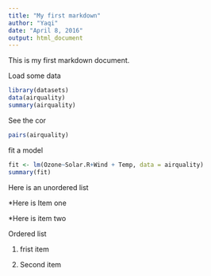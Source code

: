 ```yaml
---
title: "My first markdown"
author: "Yaqi"
date: "April 8, 2016"
output: html_document
---
```


This is my first markdown document. 

Load some data
```r
library(datasets)
data(airquality)
summary(airquality)
```

See the cor
```r
pairs(airquality)
```

fit a model
```r
fit <- lm(Ozone~Solar.R+Wind + Temp, data = airquality)
summary(fit)
```

Here is an unordered list

*Here is Item one

*Here is item two

Ordered list

1. frist item

2. Second item

